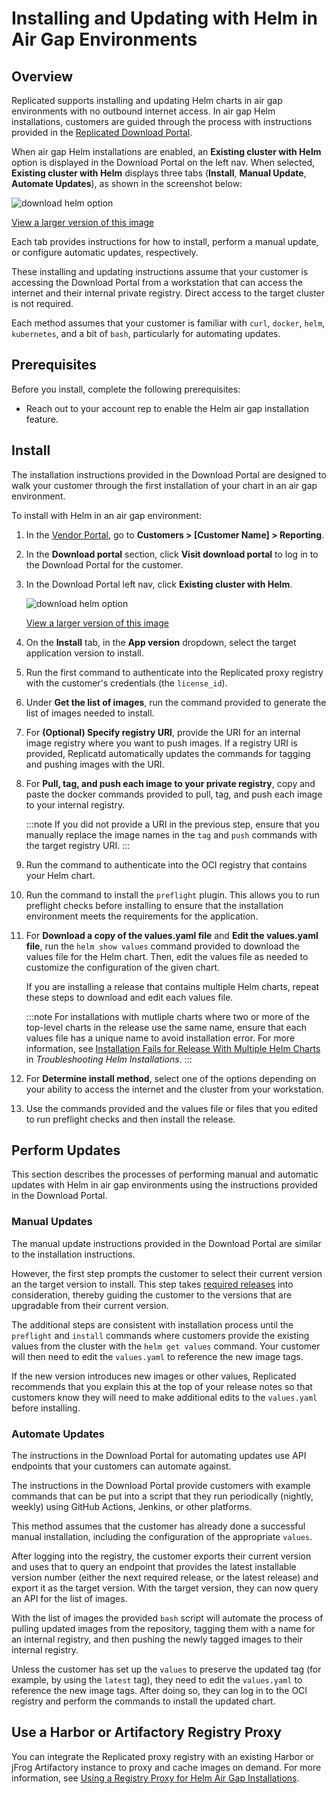 
# Installing and Updating with Helm in Air Gap Environments

## Overview

Replicated supports installing and updating Helm charts in air gap environments with no outbound internet access. In air gap Helm installations, customers are guided through the process with instructions provided in the [Replicated Download Portal](/vendor/releases-share-download-portal).

When air gap Helm installations are enabled, an **Existing cluster with Helm** option is displayed in the Download Portal on the left nav. When selected, **Existing cluster with Helm** displays three tabs (**Install**, **Manual Update**, **Automate Updates**), as shown in the screenshot below:

![download helm option](/images/download-helm.png)

[View a larger version of this image](/images/download-helm.png)

Each tab provides instructions for how to install, perform a manual update, or configure automatic updates, respectively.

These installing and updating instructions assume that your customer is accessing the Download Portal from a workstation that can access the internet and their internal private registry. Direct access to the target cluster is not required.

Each method assumes that your customer is familiar with `curl`, `docker`, `helm`, `kubernetes`, and a bit of `bash`, particularly for automating updates.

## Prerequisites

Before you install, complete the following prerequisites:

* Reach out to your account rep to enable the Helm air gap installation feature.

<Prerequisites/>

## Install

The installation instructions provided in the Download Portal are designed to walk your customer through the first installation of your chart in an air gap environment.

To install with Helm in an air gap environment:

1. In the [Vendor Portal](https://vendor.replicated.com), go to **Customers > [Customer Name] > Reporting**.

1. In the **Download portal** section, click **Visit download portal** to log in to the Download Portal for the customer.

1. In the Download Portal left nav, click **Existing cluster with Helm**. 

     ![download helm option](/images/download-helm.png)

     [View a larger version of this image](/images/download-helm.png)

1. On the **Install** tab, in the **App version** dropdown, select the target application version to install.

1. Run the first command to authenticate into the Replicated proxy registry with the customer's credentials (the `license_id`).

1. Under **Get the list of images**, run the command provided to generate the list of images needed to install.

1. For **(Optional) Specify registry URI**, provide the URI for an internal image registry where you want to push images. If a registry URI is provided, Replicatd automatically updates the commands for tagging and pushing images with the URI.    

1. For **Pull, tag, and push each image to your private registry**, copy and paste the docker commands provided to pull, tag, and push each image to your internal registry.

    :::note
    If you did not provide a URI in the previous step, ensure that you manually replace the image names in the `tag` and `push` commands with the target registry URI.
    :::

1. Run the command to authenticate into the OCI registry that contains your Helm chart.

1. Run the command to install the `preflight` plugin. This allows you to run preflight checks before installing to ensure that the installation environment meets the requirements for the application.

1. For **Download a copy of the values.yaml file** and **Edit the values.yaml file**, run the `helm show values` command provided to download the values file for the Helm chart. Then, edit the values file as needed to customize the configuration of the given chart.

    If you are installing a release that contains multiple Helm charts, repeat these steps to download and edit each values file.

    :::note
    For installations with mutliple charts where two or more of the top-level charts in the release use the same name, ensure that each values file has a unique name to avoid installation error. For more information, see [Installation Fails for Release With Multiple Helm Charts](helm-install-troubleshooting#air-gap-values-file-conflict) in _Troubleshooting Helm Installations_.
    :::

1. For **Determine install method**, select one of the options depending on your ability to access the internet and the cluster from your workstation.

1. Use the commands provided and the values file or files that you edited to run preflight checks and then install the release.

## Perform Updates

This section describes the processes of performing manual and automatic updates with Helm in air gap environments using the instructions provided in the Download Portal.

### Manual Updates

The manual update instructions provided in the Download Portal are similar to the installation instructions.

However, the first step prompts the customer to select their current version an the target version to install. This step takes [required releases](/vendor/releases-about#properties) into consideration, thereby guiding the customer to the versions that are upgradable from their current version. 

The additional steps are consistent with installation process until the `preflight` and `install` commands where customers provide the existing values from the cluster with the `helm get values` command. Your customer will then need to edit the `values.yaml` to reference the new image tags.

If the new version introduces new images or other values, Replicated recommends that you explain this at the top of your release notes so that customers know they will need to make additional edits to the `values.yaml` before installing. 

### Automate Updates

The instructions in the Download Portal for automating updates use API endpoints that your customers can automate against. 

The instructions in the Download Portal provide customers with example commands that can be put into a script that they run periodically (nightly, weekly) using GitHub Actions, Jenkins, or other platforms.

This method assumes that the customer has already done a successful manual installation, including the configuration of the appropriate `values`.

After logging into the registry, the customer exports their current version and uses that to query an endpoint that provides the latest installable version number (either the next required release, or the latest release) and export it as the target version. With the target version, they can now query an API for the list of images. 

With the list of images the provided `bash` script will automate the process of pulling updated images from the repository, tagging them with a name for an internal registry, and then pushing the newly tagged images to their internal registry. 

Unless the customer has set up the `values` to preserve the updated tag (for example, by using the `latest` tag), they need to edit the `values.yaml` to reference the new image tags. After doing so, they can log in to the OCI registry and perform the commands to install the updated chart.

## Use a Harbor or Artifactory Registry Proxy

You can integrate the Replicated proxy registry with an existing Harbor or jFrog Artifactory instance to proxy and cache images on demand. For more information, see [Using a Registry Proxy for Helm Air Gap Installations](using-third-party-registry-proxy).
